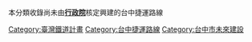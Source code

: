 {{Catnav|頁面分類|地理|地下空間|城市轨道交通|台灣捷運|台中捷運|台中捷運路線}}
本分類收錄尚未由'''[[行政院|行政院]]'''核定興建的台中捷運路線
[[Category:臺灣鐵道計畫|Category:臺灣鐵道計畫]]
[[Category:台中捷運路線|Category:台中捷運路線]]
[[Category:台中市未來建設|Category:台中市未來建設]]